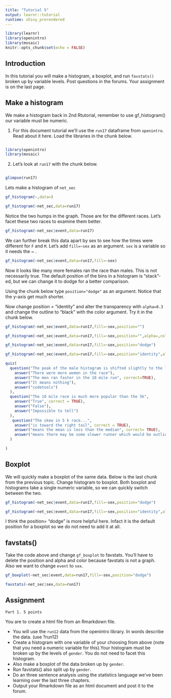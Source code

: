 ```yaml
---
title: "Tutorial 5"
output: learnr::tutorial
runtime: shiny_prerendered
---
```


```r
library(learnr)
library(openintro)
library(mosaic)
knitr::opts_chunk$set(echo = FALSE)
```


## Introduction 

In this tutorial you will make a histogram, a boxplot, and run `favstats()` broken up by variable levels. Post questions in the forums. Your assignment is on the last page. 


## Make a histogram

We make a histogram back in 2nd Rtutorial, remember to use gf_histogram() our variable must be numeric. 

1. For this document tutorial we’ll use the `run17` dataframe from `openintro`. Read about it here. Load the libraries in the chunk below.

```r

```

```r
library(openintro)
library(mosaic)
```

2. Let's look at `run17` with the chunk below.

```r

```

```r
glimpse(run17)
```

Lets make a histogram of `net_sec`

```r
gf_histogram(~,data=)
```

```r
gf_histogram(~net_sec,data=run17)
```

Notice the two humps in the graph. Those are for the different races. Let's facet these two races to examine them better. 

```r
gf_histogram(~net_sec|event,data=run17)
```

We can further break this data apart by sex to see how the times were different for `F` and `M`. Let's add `fill=~sex` as an argument.  `sex` is a variable so it needs the \~ .

```r
gf_histogram(~net_sec|event,data=run17,fill=~sex)

```

Now it looks like many more females ran the race than males. This is not necessarily true. The default position of the bins in a histogram is "stack"-ed, but we can change it to dodge for a better comparison. 

Using the chunk below type `position="dodge"` as an argument. Notice that the y-axis get much shorter. 

Now change position = "identity" and alter the transparency with `alpha=0.3` and change the outline to "black" with the color argument. Try it in the chunk below. 

```r
gf_histogram(~net_sec|event,data=run17,fill=~sex,position="")

gf_histogram(~net_sec|event,data=run17,fill=~sex,position="",alpha=,color="")
```

```r
gf_histogram(~net_sec|event,data=run17,fill=~sex,position="dodge")

gf_histogram(~net_sec|event,data=run17,fill=~sex,position="identity",alpha=0.3,color="black")
```

```r
quiz(
  question("The peak of the male histogram is shifted slightly to the left in the 10 mile run. What does this mean?",
    answer("There were more women in the race"),
    answer("The men ran faster in the 10 mile run", correct=TRUE),
    answer("It means nothing"),
    answer("codetools")
  ),
  question("The 10 mile race is much more popular than the 5k",
    answer("True", correct = TRUE),
    answer("False"),
    answer("Impossible to tell")
  ),
   question("The skew in 5 k race...",
    answer("is toward the right tail", correct = TRUE),
    answer("means the mean is less than the median", correct= TRUE),
    answer("means there may be some slower runner which would be outliers", correct= TRUE)
  )

)
```


## Boxplot

We will quickly make a boxplot of the same data. Below is the last chunk from the previous topic. Change histogram to boxplot. Both boxplot and histograms take a single numeric variable, so we can quickly switch between the two. 

```r
gf_histogram(~net_sec|event,data=run17,fill=~sex,position="dodge")

gf_histogram(~net_sec|event,data=run17,fill=~sex,position="identity",alpha=0.3,color="black")
```

I think the position= "dodge" is more helpful here. Infact it is the default position for a boxplot so we do not need to add it at all.

## favstats()

Take the code above and change `gf_boxplot` to favstats. You'll have to delete the position and alpha and color because favstats is not a graph. Also we want to change `event` to `sex`. 

```r
gf_boxplot(~net_sec|event,data=run17,fill=~sex,position="dodge")

```

```r
favstats(~net_sec|sex,data=run17)

```

## Assignment

	Part 1. 5 points
 
You are to create a html file from an Rmarkdown file.

-   You will use the `run12` data from the openintro library. In words describe the data. (use ?run12)
-   Create a histogram with one variable of your choosing from above (note that you need a numeric variable for this).Your histogram must be broken up by the levels of `gender`. You do not need to facet this histogram. 
-   Also make a boxplot of the data broken up by `gender`. 
-   Run favstats() also split up by `gender`.
-   Do an three sentence analysis using the statistics language we’ve been learning over the last three chapters.
-   Output your Rmarkdown file as an html document and post it to the forum.